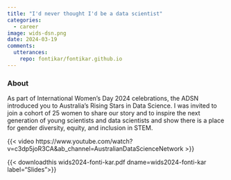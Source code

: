 ```yaml
---
title: "I'd never thought I'd be a data scientist"
categories:
  - career
image: wids-dsn.png
date: 2024-03-19
comments:
  utterances:
    repo: fontikar/fontikar.github.io
---
```


### About 

As part of International Women's Day 2024 celebrations, the ADSN introduced you to Australia's Rising Stars in Data Science. I was invited to join a cohort of 25 women to share our story and to inspire the next generation of young scientists and data scientists and show there is a place for gender diversity, equity, and inclusion in STEM.

{{< video https://www.youtube.com/watch?v=c3dp5joR3CA&ab_channel=AustralianDataScienceNetwork >}}


{{< downloadthis wids2024-fonti-kar.pdf dname=wids2024-fonti-kar label="Slides">}}